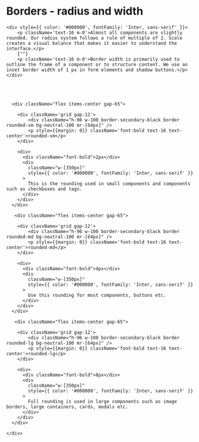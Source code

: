 
<Meta title="Style guide/Borders" />

<div data-theme="default">
    <h1 className='mb-8' style={{ color: '#000000', fontFamily: 'Inter, sans-serif' }}>Borders - radius and width</h1>

    <div style={{ color: '#000000', fontFamily: 'Inter, sans-serif' }}>
        <p className='text-16 m-0'>Almost all components are slightly rounded. Our radius system follows a rule of multiple of 2. Scale creates a visual balance that makes it easier to understand the interface.</p>
        {""}
        <p className='text-16 m-0'>Border width is primarily used to outline the frame of a component or to structure content. We use an inset border width of 1 px in form elements and shadow buttons.</p>
    </div>

  <br /><br />
  <div className="flex h-[600px] w-full items-center justify-center rounded-lg bg-neutral-150">
    <div className="flex flex-col justify-start gap-56">

      <div className="flex items-center gap-65">
      
        <div className='grid gap-12'>
            <div className="h-96 w-100 border-secondary-black border rounded-sm bg-neutral-100 mr-[64px]" />
            <p style={{margin: 0}} className='font-bold text-16 text-center'>rounded-sm</p>
        </div>

        <div>
          <div className="font-bold">2px</div>
          <div
            className="w-[350px]"
            style={{ color: '#000000', fontFamily: 'Inter, sans-serif' }}
          >
            This is the rounding used in small components and components such as checkboxes and tags.
          </div>
        </div>
      </div>

       <div className="flex items-center gap-65">
      
        <div className='grid gap-12'>
            <div className="h-96 w-100 border-secondary-black border rounded-md bg-neutral-100 mr-[64px]" />
            <p style={{margin: 0}} className='font-bold text-16 text-center'>rounded-md</p>
        </div>

        <div>
          <div className="font-bold">4px</div>
          <div
            className="w-[350px]"
            style={{ color: '#000000', fontFamily: 'Inter, sans-serif' }}
          >
            Use this rounding for most components, buttons etc.
          </div>
        </div>
      </div>

       <div className="flex items-center gap-65">
      
        <div className='grid gap-12'>
            <div className="h-96 w-100 border-secondary-black border rounded-lg bg-neutral-100 mr-[64px]" />
            <p style={{margin: 0}} className='font-bold text-16 text-center'>rounded-lg</p>
        </div>

        <div>
          <div className="font-bold">8px</div>
          <div
            className="w-[350px]"
            style={{ color: '#000000', fontFamily: 'Inter, sans-serif' }}
          >
            Full rounding is used in large components such as image borders, large containers, cards, modals etc.
          </div>
        </div>
      </div>

    </div>

  </div>
</div>
